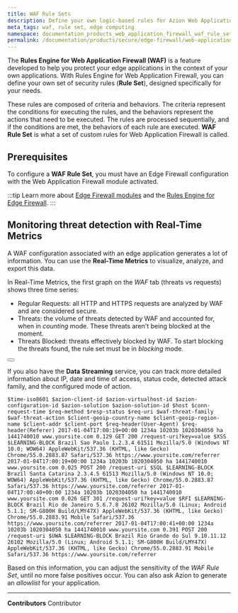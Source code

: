 ```yaml
---
title: WAF Rule Sets
description: Define your own logic-based rules for Azion Web Application Firewall.
meta_tags: waf, rule set, edge computing
namespace: documentation_products_web_application_firewall_waf_rule_sets
permalink: /documentation/products/secure/edge-firewall/web-application-firewall/rules-set/
---
```



The **Rules Engine for Web Application Firewall (WAF)** is a feature developed to help you protect your edge applications in the context of your own applications. With Rules Engine for Web Application Firewall, you can define your own set of security rules (**Rule Set**), designed specifically for your needs. 

These rules are composed of criteria and behaviors. The criteria represent the conditions for executing the rules, and the behaviors represent the actions that need to be executed. The rules are processed sequentially, and if the conditions are met, the behaviors of each rule are executed. **WAF Rule Set** is what a set of custom rules for Web Application Firewall is called.

## Prerequisites

To configure a **WAF Rule Set**, you must have an Edge Firewall configuration with the Web Application Firewall module activated.

:::tip
Learn more about [Edge Firewall modules](/en/documentation/products/edge-firewall/) and the [Rules Engine for Edge Firewall](/en/documentation/products/edge-firewall/rules-engine/).
:::

## Monitoring threat detection with Real-Time Metrics

A WAF configuration associated with an edge application generates a lot of information. You can use the **Real-Time Metrics** to visualize, analyze, and export this data.

In Real-Time Metrics, the first graph on the *WAF* tab (threats vs requests) shows three time series:

- Regular Requests: all HTTP and HTTPS requests are analyzed by WAF and are considered secure.
- Threats: the volume of threats detected by WAF and accounted for, when in *counting* mode. These threats aren't being blocked at the moment.
- Threats Blocked: threats effectively blocked by WAF. To start blocking the threats found, the rule set must be in *blocking* mode.


<Button href="/en/documentation/products/real-time-metrics/" text="go to real-time metrics reference" variant="secondary"></Button>

If you also have the **Data Streaming** service, you can track more detailed information about IP, date and time of access, status code, detected attack family, and the configured mode of action.

```
$time-iso8601 $azion-client-id $azion-virtualhost-id $azion-configuration-id $azion-solution $azion-solution-id $host $conn-request-time $req-method $resp-status $req-uri $waf-threat-family $waf-threat-action $client-geoip-country-name $client-geoip-region-name $client-addr $client-port $req-header(User-Agent) $req-header(Referer) 2017-01-04T17:00:19+00:00 1234a 10203b 1020304050 ha 1441740010 www.yoursite.com 0.129 GET 200 /request-uri?key=value $XSS $LEARNING-BLOCK Brazil Sao Paulo 1.2.3.4 61511 Mozilla/5.0 (Windows NT 10.0; WOW64) AppleWebKit/537.36 (KHTML, like Gecko) Chrome/55.0.2883.87 Safari/537.36 https://www.yoursite.com/referrer 2017-01-04T17:00:19+00:00 1234a 10203b 1020304050 ha 1441740010 www.yoursite.com 0.025 POST 200 /request-uri $SQL $LEARNING-BLOCK Brazil Santa Catarina 2.3.4.5 61513 Mozilla/5.0 (Windows NT 10.0; WOW64) AppleWebKit/537.36 (KHTML, like Gecko) Chrome/55.0.2883.87 Safari/537.36 https://www.yoursite.com/referrer 2017-01-04T17:00:40+00:00 1234a 10203b 1020304050 ha 1441740010 www.yoursite.com 0.026 GET 301 /request-uri?key=value $RFI $LEARNING-BLOCK Brazil Rio de Janeiro 5.6.7.8 26102 Mozilla/5.0 (Linux; Android 5.1.1; SM-G800H Build/LMY47X) AppleWebKit/537.36 (KHTML, like Gecko) Chrome/55.0.2883.91 Mobile Safari/537.36 https://www.yoursite.com/referrer 2017-01-04T17:00:41+00:00 1234a 10203b 1020304050 ha 1441740010 www.yoursite.com 0.391 POST 200 /request-uri $UWA $LEARNING-BLOCK Brazil Rio Grande do Sul 9.10.11.12 26102 Mozilla/5.0 (Linux; Android 5.1.1; SM-G800H Build/LMY47X) AppleWebKit/537.36 (KHTML, like Gecko) Chrome/55.0.2883.91 Mobile Safari/537.36 https://www.yoursite.com/referrer
```

Based on this information, you can adjust the sensitivity of the *WAF Rule Set*, until no more false positives occur. You can also ask Azion to generate an *allowlist* for your application.





---


**Contributors** <ContributorList>Contributor</ContributorList>
